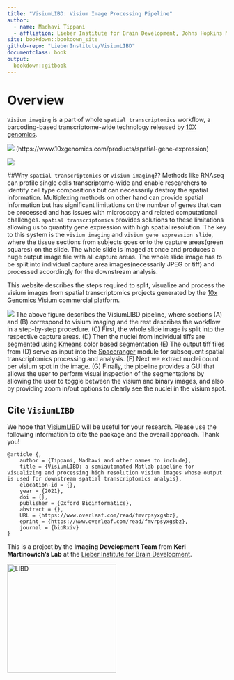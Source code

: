 ```yaml
---
title: "VisiumLIBD: Visium Image Processing Pipeline"
author: 
  - name: Madhavi Tippani
  - affliation: Lieber Institute for Brain Development, Johns Hopkins Medical Campus
site: bookdown::bookdown_site
github-repo: "LieberInstitute/VisiumLIBD"
documentclass: book
output:
  bookdown::gitbook
---
```


# Overview {-}

`Visium imaging` is a part of whole `spatial transcriptomics` workflow, a barcoding-based transcriptome-wide technology released by [10X genomics](https://www.10xgenomics.com).

\centering
![](images/visium_imaging.png)
(https://www.10xgenomics.com/products/spatial-gene-expression)

\centering
![](images/visium_spot.png)

##Why `spatial transcriptomics` or `visium imaging`??
Methods like RNAseq can profile single cells transcriptome-wide and enable researchers to identify cell type compositions but can necessarily destroy the spatial information. Multiplexing methods on other hand can provide spatial information but has significant limitations on the number of genes that can be processed and has issues with microscopy and related computational challenges. `spatial transcriptomics` provides solutions to these limitations allowing us to quantify gene expression with high spatial resolution. The key to this system is the `visium imaging` and `visium gene expression slide`, where the tissue sections from subjects goes onto the capture areas(green squares) on the slide. The whole slide is imaged at once and produces a huge output image file with all capture areas. The whole slide image has to be split into individual capture area images(necessarily JPEG or tiff) and processed accordingly for the downstream analysis. 

This website describes the steps required to split, visualize and process the visium images from spatial transcriptomics projects generated by the [10x Genomics  Visium](https://www.10xgenomics.com/spatial-transcriptomics) commercial platform.

\centering
![](images/VisiumLIBD.png)
The above figure describes the VisiumLIBD pipeline, where sections (A) and (B) correspond to visium imaging and the rest describes the workflow in a step-by-step procedure. (C) First, the whole slide image is split into the respective capture areas. (D) Then the nuclei from individual tiffs are segmented using [Kmeans](https://www.mathworks.com/help/images/color-based-segmentation-using-k-means-clustering.html) color based segmentation (E) The output tiff files from (D) serve as input into the [Spaceranger](https://support.10xgenomics.com/spatial-gene-expression/software/pipelines/latest/using/count) module for subsequent spatial transcriptomics processing and analysis.  (F) Next we extract nuclei count per visium spot in the image. (G) Finally, the pipeline provides a GUI that allows the user to perform visual inspection of the segmentations by allowing the user to toggle between the visium and binary images, and also by providing zoom in/out options to clearly see the nuclei in the visium spot. 

## Cite `VisiumLIBD` {-}

We hope that [VisiumLIBD](http://research.libd.org/VisiumLIBD/) will be useful for your research. Please use the following information to cite the package and the overall approach. Thank you!

```
@article {,
	author = {Tippani, Madhavi and other names to include},
	title = {VisiumLIBD: a semiautomated Matlab pipeline for visualizing and processing high resolution visium images whose output is used for downstream spatial transcriptomics analyis},
	elocation-id = {},
	year = {2021},
	doi = {},
	publisher = {Oxford Bioinformatics},
	abstract = {},
	URL = {https://www.overleaf.com/read/fmvrpsyxgsbz},
	eprint = {https://www.overleaf.com/read/fmvrpsyxgsbz},
	journal = {bioRxiv}
}
```

This is a project by the **Imaging Development Team** from **Keri Martinowich's Lab** at the [Lieber Institute for Brain Development](https://www.libd.org/).

\centering
<img src="https://github.com/LieberInstitute/VisiumLIBD/blob/main/images/LIBD_logo.jpeg" title="LIBD" width="250px"/>
